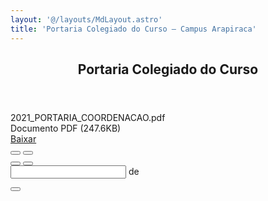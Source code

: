 ```yaml
---
layout: '@/layouts/MdLayout.astro'
title: 'Portaria Colegiado do Curso — Campus Arapiraca'
---
```



<span></span>
<article id="content">
<header>

<h1>
         Portaria Colegiado do Curso
        </h1>


</header>
<div id="viewlet-above-content-body">
</div>
<div id="content-core">
<div id="fileview">
<div class="head">
<div class="name">
<div class="details" style="display:inline-block; padding:0">
            2021_PORTARIA_COORDENACAO.pdf
            <br/>
            Documento PDF
                            (247.6KB)
           </div>
</div>
<a class="btn btn-more-blue float-end" href="https://arapiraca.ufal.br/graduacao/ciencia-da-computacao/documentos/portarias/colegiado-do-curso-de-ciencia-da-computacao/%40%40download/file/2021_PORTARIA_COORDENACAO.pdf">
           Baixar
          </a>
</div>
<div id="canvas-container">
<i class="fa-solid fa-rotate fa-spin">
</i>
<canvas data-src="https://arapiraca.ufal.br/graduacao/ciencia-da-computacao/documentos/portarias/colegiado-do-curso-de-ciencia-da-computacao/@@download/file/2021_PORTARIA_COORDENACAO.pdf" id="pdf-viewer">
</canvas>
<div class="controle">
<button class="btn" id="prev" title="Página anterior" type="button">
<i aria-hidden="true" class="fa fa-chevron-left">
</i>
</button>
<button class="btn" id="next" title="Pŕoxima página" type="button">
<i aria-hidden="true" class="fa fa-chevron-right">
</i>
</button>
</div>
</div>
<div class="foot">
<div class="zoom">
<button id="zoom_out" title="Reduzir">
<i aria-hidden="true" class="fa fa-minus">
</i>
</button>
<button id="zoom_in" title="Ampliar">
<i aria-hidden="true" class="fa fa-plus">
</i>
</button>
</div>
<span id="scale">
</span>
<form action="." id="form-page">
<input id="page_num"/>
<span>
            de
           </span>
<span id="page_count">
</span>
</form>
<button id="toggle-screen" title="Alternar tela cheia">
<span aria-hidden="true" class="fa fa-expand">
</span>
</button>
</div>
</div>
</div>
<div id="viewlet-below-content-body">
</div>
</article>